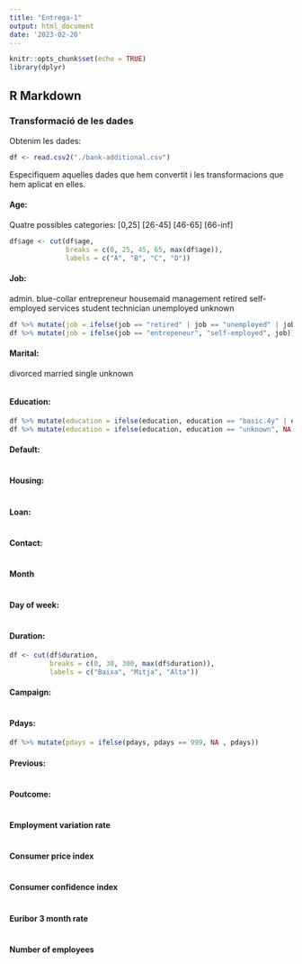 ```yaml
---
title: "Entrega-1"
output: html_document
date: '2023-02-20'
---
```


```r
knitr::opts_chunk$set(echo = TRUE)
library(dplyr)
```

## R Markdown

### Transformació de les dades

Obtenim les dades:

```r

df <- read.csv2("./bank-additional.csv")
```

Especifiquem aquelles dades que hem convertit i les transformacions que hem aplicat en elles.

#### Age:

Quatre possibles categories: [0,25] [26-45] [46-65] [66-inf]

```r
df$age <- cut(df$age, 
              breaks = c(0, 25, 45, 65, max(df$age)),
              labels = c("A", "B", "C", "D"))
```

#### Job:

admin. blue-collar entrepreneur housemaid management retired self-employed services student technician unemployed unknown

```r
df %>% mutate(job = ifelse(job == "retired" | job == "unemployed" | job == "student" | job == "housemaid", "unemployed", job))
df %>% mutate(job = ifelse(job == "entrepeneur", "self-employed", job))
```

#### Marital:

divorced married single unknown

```r

```

#### Education:

```r
df %>% mutate(education = ifelse(education, education == "basic.4y" | education == "basic.6y" | education == "basic.9y", "basic", education))
df %>% mutate(education = ifelse(education, education == "unknown", NA , education))
```

#### Default:

```r

```

#### Housing:

```r

```

#### Loan:

```r

```

#### Contact:

```r

```

#### Month

```r

```

#### Day of week:

```r

```

#### Duration:

```r
df <- cut(df$duration,
          breaks = c(0, 30, 300, max(df$duration)),
          labels = c("Baixa", "Mitja", "Alta"))
```

#### Campaign:

```r

```

#### Pdays:

```r
df %>% mutate(pdays = ifelse(pdays, pdays == 999, NA , pdays))
```

#### Previous:

```r

```

#### Poutcome:

```r

```

#### Employment variation rate

```r

```

#### Consumer price index

```r

```

#### Consumer confidence index

```r

```

#### Euribor 3 month rate

```r

```

#### Number of employees

```r

```
